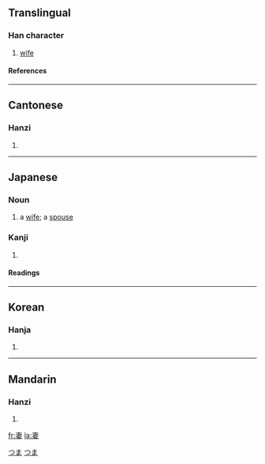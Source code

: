 ==Translingual==
===Han character===
{{Han char|rn=38|rad=女|as=05|sn=8|four=5040<sub>4</sub>|canj=十中女 (JLV)}}
# [[wife]]
====References====
{{Han ref|kx=0257.300|dkj=06140|dj=0522.250|hdz=21036.020|uh=59BB|ud=22971|bh=A964|bd=43364}}
----
==Cantonese==
===Hanzi===
{{yue-hanzi|jyut=|y=chai1}}
# {{defn|Cantonese}}
----
==Japanese==
===Noun===
[[Category:1000_Japanese_basic_words|つま]]
{{ja-noun|k|hira=つま|rom=tsuma}}
#a [[wife]]; a [[spouse]]
[[Category:ja:Family|つま]]

===Kanji===
{{ja-kanji|grade=5|rs=女05}}
# {{defn|Japanese}} 
====Readings====
{{ja-readings|on=[[さい]] (sai)|kun=[[つま]] (tsuma), [[めあわせる]] (meawaseru)}}
----
==Korean==
===Hanja===
{{ko-hanja|hangeul=처|rv=cheo|mr=ch'ŏ}}
# {{defn|Korean}}
----
==Mandarin==
===Hanzi===
{{cmn-hanzi|pin=[[qī]] (qi1)|wg=ch'i<sup>1</sup>}}
# {{defn|Mandarin}}

[[fr:妻]]
[[la:妻]]